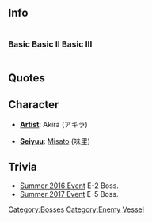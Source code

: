 ==Info==
<div style="display: inline-block;">
===Basic===
{{EnemyShipInfoKai|Battleship Summer Princess/|los=auto|los_max=auto|evasion=auto|evasion_max=auto|asw=auto|asw_max=auto}}
</div>

<div style="display: inline-block;">

===Basic II===
{{EnemyShipInfoKai|Battleship Summer Princess/II|los=auto|los_max=auto|evasion=auto|evasion_max=auto|asw=auto|asw_max=auto}}
</div>

<div style="display: inline-block;">
===Basic III===
{{EnemyShipInfoKai|Battleship Summer Princess/III|los=auto|los_max=auto|evasion=auto|evasion_max=auto|asw=auto|asw_max=auto}}
</div>

{{EnemyShipCategoriesKai|Battleship Summer Princess/}}

==Quotes==
{{Abyssquote
| 開幕前 = ナンドデモ…シズメテ…アゲル …
| EN1 = I will... sink you... as many times... as I need...
| Note1 = 
| 砲撃 = シズミナサイ！
| EN0 = Sink for me!
| Note0 = 
| 被弾 = キャァ！
| EN2 = Kyaa!
| Note2 = 
| 昼戦終了時 = ダメナノネ…
| EN3 = This is no good after all...
| Note3 = 
|Clip1 ={{Audio|file=BB_Hime_Attack_2.ogg}}
|Clip0 ={{Audio|file=BB_Hime_Attack_1.ogg}}
|Clip2 ={{Audio|file=BB_Hime_Damaged_2.ogg}}
|Clip3 ={{Audio|file=BB_Hime_Sunk_2.ogg}}
}}

== Character ==
* '''[[Glossary#List of Vessels by Artist|Artist]]''': Akira (アキラ)

* '''[[Glossary#List of Vessels by Japanese Voice Actresses|Seiyuu]]''': [http://myanimelist.net/people/12759/Misato Misato] (味里)

==Trivia==
* [[Summer 2016 Event]] E-2 Boss.
* [[Summer 2017 Event]] E-5 Boss.

{{Enemyshiplist}}
[[Category:Bosses]]
[[Category:Enemy Vessel]]
